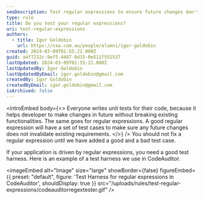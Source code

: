 ```yaml
---
seoDescription: Test regular expressions to ensure future changes don't break existing requirements.
type: rule
title: Do you test your regular expressions?
uri: test-regular-expressions
authors:
  - title: Igor Goldobin
    url: https://ssw.com.au/people/alumni/igor-goldobin
created: 2024-03-09T01:55:21.000Z
guid: a4f7232c-9ef5-4487-8d15-0e511f551537
lastUpdated: 2024-03-09T01:55:21.000Z
lastUpdatedBy: Igor Goldobin
lastUpdatedByEmail: igor.goldobin@gmail.com
createdBy: Igor Goldobin
createdByEmail: igor.goldobin@gmail.com
isArchived: false
---
```


<introEmbed
  body={<>
Everyone writes unit tests for their code, because it helps developer to make changes in future without breaking existing functionalities. The same goes for regular expressions. A good regular expression will have a set of test cases to make sure any future changes does not invalidate existing requirements.
  </>}
/>
You should not fix a regular expression until we have added a good and a bad test case.

If your application is driven by regular expressions, you need a good test harness. Here is an example of a test harness we use in CodeAuditor.


<imageEmbed
  alt="Image"
  size="large"
  showBorder={false}
  figureEmbed={{
    preset: "default",
    figure: 'Test Harness for regular expressions in CodeAuditor',
    shouldDisplay: true
  }}
  src="/uploads/rules/test-regular-expressions/codeauditorregextester.gif"
/>
